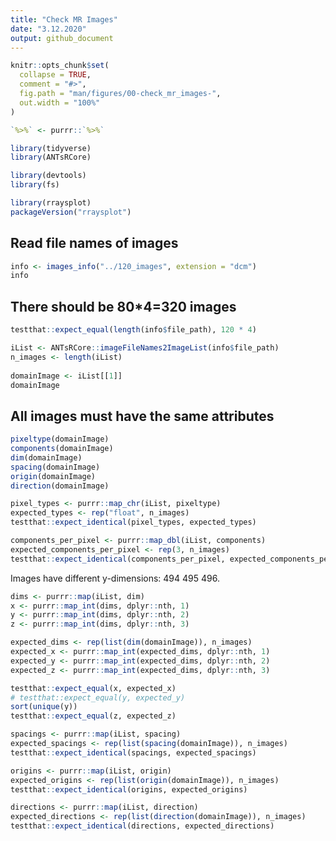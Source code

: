 ```yaml
---
title: "Check MR Images"
date: "3.12.2020"
output: github_document
---
```


```r
knitr::opts_chunk$set(
  collapse = TRUE,
  comment = "#>",
  fig.path = "man/figures/00-check_mr_images-",
  out.width = "100%"
)

`%>%` <- purrr::`%>%`

library(tidyverse)
library(ANTsRCore)

library(devtools)
library(fs)

library(rraysplot)
packageVersion("rraysplot")
```


## Read file names of images

```r
info <- images_info("../120_images", extension = "dcm")
info
```


## There should be 80*4=320 images

```r
testthat::expect_equal(length(info$file_path), 120 * 4)
```

```r
iList <- ANTsRCore::imageFileNames2ImageList(info$file_path)
n_images <- length(iList)
  
domainImage <- iList[[1]]
domainImage
```


## All images must have the same attributes

```r
pixeltype(domainImage)
components(domainImage)
dim(domainImage)
spacing(domainImage)
origin(domainImage)
direction(domainImage)
```

```r
pixel_types <- purrr::map_chr(iList, pixeltype)
expected_types <- rep("float", n_images)
testthat::expect_identical(pixel_types, expected_types)
```

```r
components_per_pixel <- purrr::map_dbl(iList, components)
expected_components_per_pixel <- rep(3, n_images)
testthat::expect_identical(components_per_pixel, expected_components_per_pixel)
```

Images have different y-dimensions: 494 495 496.

```r
dims <- purrr::map(iList, dim)
x <- purrr::map_int(dims, dplyr::nth, 1)
y <- purrr::map_int(dims, dplyr::nth, 2)
z <- purrr::map_int(dims, dplyr::nth, 3)

expected_dims <- rep(list(dim(domainImage)), n_images)
expected_x <- purrr::map_int(expected_dims, dplyr::nth, 1)
expected_y <- purrr::map_int(expected_dims, dplyr::nth, 2)
expected_z <- purrr::map_int(expected_dims, dplyr::nth, 3)

testthat::expect_equal(x, expected_x)
# testthat::expect_equal(y, expected_y)
sort(unique(y))
testthat::expect_equal(z, expected_z)
```

```r
spacings <- purrr::map(iList, spacing)
expected_spacings <- rep(list(spacing(domainImage)), n_images)
testthat::expect_identical(spacings, expected_spacings)
```

```r
origins <- purrr::map(iList, origin)
expected_origins <- rep(list(origin(domainImage)), n_images)
testthat::expect_identical(origins, expected_origins)
```

```r
directions <- purrr::map(iList, direction)
expected_directions <- rep(list(direction(domainImage)), n_images)
testthat::expect_identical(directions, expected_directions)
```
